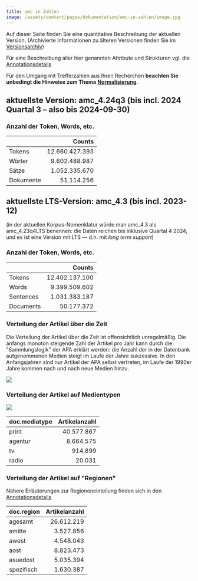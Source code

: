 ```yaml
---
title: amc in Zahlen
image: /assets/content/pages/dokumentation/amc-in-zahlen/image.jpg
---
```

Auf dieser Seite finden Sie eine quantitative Beschreibung der aktuellen Version. (Archivierte Informationen zu älteren Versionen finden Sie im [Versionsarchiv](/dokumentation/dokumentation-versionsarchiv))

Für eine Beschreibung aller hier genannten Attribute und Strukturen vgl. die [Annotationsdetails](/dokumentation/korpusinhalt-attribute/)

Für den Umgang mit Trefferzahlen aus Ihren Recherchen **beachten Sie unbedingt die Hinweise zum Thema** [**Normalisierung**](/normalisierung/).

## aktuellste Version: amc\_4.24q3 (bis incl. 2024 Quartal 3 – also bis 2024-09-30)

### Anzahl der Token, Words, etc.

|           | Counts         |
| --------- | -------------: |
| Tokens    | 12.660.427.393 |
| Wörter    |  9.602.488.987 |
| Sätze	    |  1.052.335.670  |
| Dokumente |	  51.114.256 |


## aktuellste LTS-Version: amc\_4.3 (bis incl. 2023-12)

(in der aktuellen Korpus-Nomenklatur würde man amc\_4.3 als amc\_4.23q4LTS benennen: die Daten reichen bis inklusive Quartal 4 2024, und es ist eine Version mit LTS — d.h. mit *long term support*)

### Anzahl der Token, Words, etc.

|           | Counts         |
| --------- | -------------: |
| Tokens    | 12.402.137.100 |
| Words     | 9.399.509.602  |
| Sentences | 1.031.383.187  |
| Documents | 50.177.372     |

### Verteilung der Artikel über die Zeit

Die Verteilung der Artikel über die Zeit ist offensichtlich unregelmäßig. Die anfangs monoton steigende Zahl der Artikel pro Jahr kann durch die "Sammlungslogik" der APA erklärt werden: die Anzahl der in der Datenbank aufgenommenen Medien steigt im Laufe der Jahre sukzessive. In den Anfangsjahren sind nur Artikel der APA selbst vertreten, im Laufe der 1990er Jahre kommen nach und nach neue Medien hinzu.

![](/assets/content/pages/dokumentation/amc-in-zahlen/lsclex_doc.year_.png)

### Verteilung der Artikel auf Medientypen

![](/assets/content/pages/dokumentation/amc-in-zahlen/amc_4.3_mediatype.png)

| doc.mediatype | Artikelanzahl |
| :------------ | ------------: |
| print         | 40.577.867    |
| agentur       | 8.664.575     |
| tv            | 914.899       |
| radio         | 20.031        |

### Verteilung der Artikel auf "Regionen"

Nähere Erläuterungen zur Regioneneinteilung finden sich in den [Annotationsdetails](/dokumentation/korpusinhalt-attribute/#doc.region)

| doc.region | Artikelanzahl |
| :--------- | ------------: |
| agesamt    | 26.612.219    |
| amitte     | 3.527.856     |
| awest      | 4.548.043     |
| aost       | 8.823.473     |
| asuedost   | 5.035.394     |
| spezifisch | 1.630.387     |
